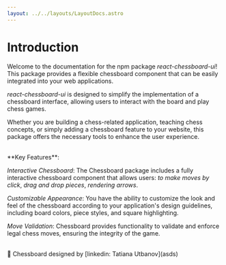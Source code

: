 ```yaml
---
layout: ../../layouts/LayoutDocs.astro
---
```


# Introduction

Welcome to the documentation for the npm package *react-chessboard-ui*! 
This package provides a flexible chessboard component that can be easily integrated into your web applications.

*react-chessboard-ui* is designed to simplify the implementation of a chessboard interface, 
allowing users to interact with the board and play chess games.

Whether you are building a chess-related application, teaching chess concepts, 
or simply adding a chessboard feature to your website, 
this package offers the necessary tools to enhance the user experience.

<br/>
**Key Features**:

*Interactive Chessboard*: The Chessboard package includes a fully interactive chessboard component that allows users: *to make moves by click*, *drag and drop pieces*, *rendering arrows*. <br/>

*Customizable Appearance*: You have the ability to customize the look and feel of the chessboard according to your application's design guidelines, including board colors, piece styles, and square highlighting. <br/>

*Move Validation*: Chessboard provides functionality to validate and enforce legal chess moves, ensuring the integrity of the game. <br/>

<br/>
🌟 Chessboard designed by [linkedin: Tatiana Utbanov](asds)
